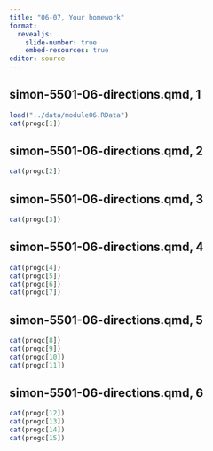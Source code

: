 ```yaml
---
title: "06-07, Your homework"
format: 
  revealjs:
    slide-number: true
    embed-resources: true
editor: source
---
```


## simon-5501-06-directions.qmd, 1

```r
load("../data/module06.RData")
cat(progc[1])
```

## simon-5501-06-directions.qmd, 2

```r
cat(progc[2])
```

## simon-5501-06-directions.qmd, 3

```r
cat(progc[3])
```

## simon-5501-06-directions.qmd, 4

```r
cat(progc[4])
cat(progc[5])
cat(progc[6])
cat(progc[7])
```

## simon-5501-06-directions.qmd, 5

```r
cat(progc[8])
cat(progc[9])
cat(progc[10])
cat(progc[11])
```

## simon-5501-06-directions.qmd, 6

```r
cat(progc[12])
cat(progc[13])
cat(progc[14])
cat(progc[15])
```
